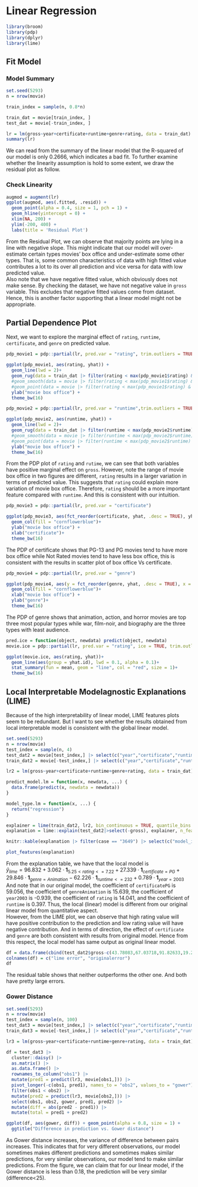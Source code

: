 # Linear Regression

```r
library(broom)
library(pdp)
library(dplyr)
library(lime)
```

## Fit Model

### Model Summary
```r
set.seed(5293)
n = nrow(movie)

train_index = sample(n, 0.8*n)

train_dat = movie[train_index, ]
test_dat = movie[-train_index, ]

lr = lm(gross~year+certificate+runtime+genre+rating, data = train_dat)
summary(lr)
```
We can read from the summary of the linear model that the R-squared of our model is only 0.2666, which indicates a bad fit. To further examine whether the linearity assumption is hold to some extent, we draw the residual plot as follow. 

### Check Linearity

```r
augmod = augment(lr)
ggplot(augmod, aes(.fitted, .resid)) +
  geom_point(alpha = 0.4, size = 1, pch = 1) +
  geom_hline(yintercept = 0) +
  xlim(NA, 200) +
  ylim(-200, 400) +
  labs(title = 'Residual Plot')
```

From the Residual Plot, we can observe that majority points are lying in a line with negative slope. This might indicate that our model will over-estimate certain types movies' box office and under-estimate some other types. That is, some common characteristics of data with high fitted value contributes a lot to its over all prediction and vice versa for data with low predicted value.  
Also note that we have negative fitted value, which obviously
does not make sense. By checking the dataset, we have not negative value in `gross` variable. This excludes that negative fitted values come from dataset. Hence, this is another factor supporting that a linear model might not be appropriate. 

## Partial Dependence Plot

Next, we want to explore the marginal effect of `rating`, `runtime`, `certificate`, and `genre` on predicted value. 

```r
pdp_movie1 = pdp::partial(lr, pred.var = "rating", trim.outliers = TRUE)

ggplot(pdp_movie1, aes(rating, yhat)) +
  geom_line(lwd = 2)+
  geom_rug(data = train_dat |> filter(rating < max(pdp_movie1$rating) & rating > min(pdp_movie1$rating)), aes(rating), inherit.aes = FALSE, alpha = .5, color = "black") +
  #geom_smooth(data = movie |> filter(rating < max(pdp_movie1$rating) & rating > min(pdp_movie1$rating)), aes(rating, gross), se = FALSE) +
  #geom_point(data = movie |> filter(rating < max(pdp_movie1$rating) & rating > min(pdp_movie1$rating)), aes(rating, gross), size = .75, color = "blue", alpha = .25)+
  ylab("movie box office") +
  theme_bw(16)
```

```r
pdp_movie2 = pdp::partial(lr, pred.var = "runtime",trim.outliers = TRUE)

ggplot(pdp_movie2, aes(runtime, yhat)) +
  geom_line(lwd = 2)+
  geom_rug(data = train_dat |> filter(runtime < max(pdp_movie2$runtime) & runtime > min(pdp_movie2$runtime)), aes(runtime), inherit.aes = FALSE, alpha = .5, color = "black")+
  #geom_smooth(data = movie |> filter(runtime < max(pdp_movie2$runtime) & runtime > min(pdp_movie2$runtime)), aes(runtime, gross), se = FALSE) +
  #geom_point(data = movie |> filter(runtime < max(pdp_movie2$runtime) & runtime > min(pdp_movie2$runtime)), aes(runtime, gross), size = .75, color = "blue", alpha = .25)+
  ylab("movie box office") +
  theme_bw(16)
```

From the PDP plot of `rating` and `rutime`, we can see that both variables have positive marginal effect on `gross`. However, note the range of movie box office in two figures are different, `rating` results in a larger variation in terms of predicted value. This suggests that `rating` could explain more variation of movie box office. Therefore, `rating` should be a more important feature compared with `runtime`. And this is consistent with our intuition. 

```r
pdp_movie3 = pdp::partial(lr, pred.var = "certificate")

ggplot(pdp_movie3, aes(fct_reorder(certificate, yhat, .desc = TRUE), yhat)) +
  geom_col(fill = "cornflowerblue")+
  ylab("movie box office") +
  xlab("certificate")+
  theme_bw(16)
```

The PDP of certificate shows that PG-13 and PG movies tend to have more box office while Not Rated movies tend to have less box office, this is consistent with the results in scatter plot of box office Vs certificate.

```r
pdp_movie4 = pdp::partial(lr, pred.var = "genre")

ggplot(pdp_movie4, aes(y = fct_reorder(genre, yhat, .desc = TRUE), x = yhat)) +
  geom_col(fill = "cornflowerblue")+
  xlab("movie box office") +
  ylab("genre")+
  theme_bw(16)
```

The PDP of genre shows that animation, action, and horror movies are top three most popular types while war, film-noir, and biography are the three types with least audience.


```r
pred.ice = function(object, newdata) predict(object, newdata)
movie.ice = pdp::partial(lr, pred.var = "rating", ice = TRUE, trim.outliers = TRUE)

ggplot(movie.ice, aes(rating, yhat))+
  geom_line(aes(group = yhat.id), lwd = 0.1, alpha = 0.1)+
  stat_summary(fun = mean, geom = "line", col = "red", size = 1)+
  theme_bw(16)
```

## Local Interpretable Modelagnostic Explanations (LIME)

Because of the high interpretability of linear model, LIME features plots seem to be redundant. But I want to see whether the results obtained from local interpretable model is consistent with the global linear model. 

```r
set.seed(5293)
n = nrow(movie)
test_index = sample(n, 4)
test_dat2 = movie[test_index,] |> select(c("year","certificate","runtime","genre","rating","gross"))
train_dat2 = movie[-test_index,] |> select(c("year","certificate","runtime","genre","rating","gross"))

lr2 = lm(gross~year+certificate+runtime+genre+rating, data = train_dat)

predict_model.lm = function(x, newdata, ...) {
  data.frame(predict(x, newdata = newdata))
}

model_type.lm = function(x, ...) {
  return("regression")
}

explainer = lime(train_dat2, lr2, bin_continuous = TRUE, quantile_bins = FALSE)
explanation = lime::explain(test_dat2|>select(-gross), explainer, n_features = 5)

knitr::kable(explanation |> filter(case == "3649") |> select(c("model_intercept","model_prediction","feature","feature_value","feature_weight","feature_desc","prediction")), digits = 3)

plot_features(explanation)
```

From the explanation table, we have that the local model is  
$\hat{y}_{lime} = 96.832 +3.062 \cdot \mathbf{1}_{5.25 < rating <= 7.22}+27.339 \cdot \mathbf{1}_{certificate = PG}+29.846 \cdot \mathbf{1}_{genre = Animation}-62.226 \cdot \mathbf{1}_{runtime <= 232}+0.789 \cdot \mathbf{1}_{year = 2003}$  
And note that in our original model, the coefficient of `certificatePG` is 59.056, the coefficient of `genreAnimation` is 15.639, the coefficient of `year2003` is
-0.939, the coefficient of `rating` is 14.041, and the coefficient of `runtime` is 0.397. Thus, the local (linear) model is different from our original linear model from quantitative aspect.  
However, from the LIME plot, we can observe that high rating value will have positive contribution to the prediction and low rating value will have negative contribution. And in terms of direction, the effect of `certificate` and `genre` are both consistent with results from original model. Hence from this respect, the local model has same output as original linear model. 

```r
df = data.frame(cbind(test_dat2$gross-c(43.78083,67.03718,91.82633,19.25572), test_dat2$gross-c(51.83085,84.11489,71.28083,33.32875)))
colnames(df) = c("lime error", "originalerror")
df
```

The residual table shows that neither outperforms the other one. And both have pretty large errors.

### Gower Distance

```r
set.seed(5293)
n = nrow(movie)
test_index = sample(n, 100)
test_dat3 = movie[test_index,] |> select(c("year","certificate","runtime","genre","rating","gross"))
train_dat3 = movie[-test_index,] |> select(c("year","certificate","runtime","genre","rating","gross"))

lr3 = lm(gross~year+certificate+runtime+genre+rating, data = train_dat)

df = test_dat3 |>
  cluster::daisy() |>
  as.matrix() |>
  as.data.frame() |>
  rownames_to_column("obs1") |>
  mutate(pred1 = predict(lr3, movie[obs1,])) |>
  pivot_longer(-c(obs1, pred1), names_to = "obs2", values_to = "gower") |>
  filter(obs1 < obs2) |> 
  mutate(pred2 = predict(lr3, movie[obs2,])) |>
  select(obs1, obs2, gower, pred1, pred2) |>
  mutate(diff = abs(pred2 - pred1)) |>
  mutate(total = pred1 + pred2)

ggplot(df, aes(gower, diff)) + geom_point(alpha = 0.8, size = 1) +
  ggtitle("Difference in prediction vs. Gower distance")
```

As Gower distance increases, the variance of difference between pairs increases. This indicates that for very different observations, our model sometimes makes different predictions and sometimes makes similar predictions, for very similar observations, our model tend to make similar predictions. From the figure, we can claim that for our linear model, if the Gower distance is less than 0.18, the prediction will be very similar (difference<25).